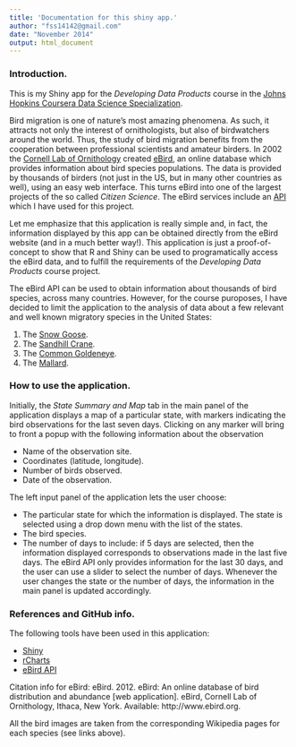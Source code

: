 ```yaml
---
title: 'Documentation for this shiny app.'
author: "fss14142@gmail.com"
date: "November 2014"
output: html_document
---
```


### Introduction. ###

This is my Shiny app for the *Developing Data Products* course in the 
[Johns Hopkins Coursera Data Science 
Specialization](https://www.coursera.org/specialization/jhudatascience/1?utm_medium=listingPage).

Bird migration is one of nature's most amazing phenomena. As such, it attracts not only the interest of ornithologists, but also of birdwatchers around the world.  Thus, the study of bird migration benefits from the cooperation between professional scientists and amateur birders. In 2002 the [Cornell Lab of Ornithology](http://birds.cornell.edu/) created [eBird](http://ebird.org/), an online database which provides information about bird species populations. The data is provided by thousands of birders (not just in the US, but in many other countries as well), using an easy web interface. This turns eBird into one of the largest projects of the so called *Citizen Science*. The eBird services include an [API](https://confluence.cornell.edu/display/CLOISAPI/eBirdAPIs) which I have used for this project.   

Let me emphasize that this application is really simple and, in fact, the information displayed by this app can be obtained directly from the eBird website (and in a much better way!).  This application is just a proof-of-concept to show that R and Shiny can be used to programatically access the eBird data, and to fulfill the requirements of the *Developing Data Products* course project.    

The eBird API can be used to obtain information about thousands of bird species, across many countries. However, for the course puroposes, I have decided to limit the application to the analysis of data about a few relevant and well known migratory species in the United States: 

1. The [Snow Goose](http://en.wikipedia.org/wiki/Snow_goose). 
2. The [Sandhill Crane](http://en.wikipedia.org/wiki/Sandhill_crane).
3. The [Common Goldeneye](http://en.wikipedia.org/wiki/Common_goldeneye).
4. The [Mallard](http://en.wikipedia.org/wiki/Mallard).

###  How to use the application. ###

Initially, the *State Summary and Map* tab in the main panel of the application displays a map of a particular state, with markers indicating the bird observations for the last seven days. Clicking on any marker will bring to front a popup with the following information about the observation   

 - Name of the observation site.
 - Coordinates (latitude, longitude).
 - Number of birds observed.
 - Date of the observation.
  
 The left input panel of the application lets the user choose:
 
 - The particular state for which the information is displayed. The state is selected using a drop down menu with the list of the states. 
 - The bird species. 
 - The number of days to include: if 5 days are selected, then the information displayed corresponds to observations made in the last five days. The eBird API only provides information for the last 30 days, and  the user can use a slider to select the number of days.
 Whenever the user changes the state or the number of days, the information in the main panel is updated accordingly.
 
### References and GitHub info. ###



The following tools have been used in this application:

- [Shiny](http://shiny.rstudio.com/)
- [rCharts](http://rcharts.io/)
- [eBird API](https://confluence.cornell.edu/display/CLOISAPI/eBirdAPIs) 

Citation info for eBird: eBird. 2012. eBird: An online database of bird distribution and abundance [web application]. eBird, Cornell Lab of Ornithology, Ithaca, New York. Available: http://www.ebird.org.

All the bird images are taken from the corresponding Wikipedia pages for each species (see links above).





